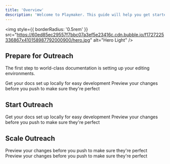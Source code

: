 ```yaml
---
title: 'Overview'
description: 'Welcome to Playmaker. This guide will help you get started with your new AI sales rep.'
---
```


<img
  style={{ borderRadius: '0.5rem' }}
  src="https://60ed85ec29557f7bbc07a3ef5e23416c.cdn.bubble.io/f1727225336867x410158987792000900/hero.jpg"
  alt="Hero Light"
/>

## Prepare for Outreach

The first step to world-class documentation is setting up your editing environments.

<CardGroup cols={2}>
  <Card
    title="Create a Play"
    icon="pen-to-square"
    href="https://mintlify.com/docs/quickstart"
  >
    Get your docs set up locally for easy development
  </Card>
  <Card
    title="Connect a Mailbox"
    icon="envelope"
    href="https://mintlify.com/docs/development"
  >
    Preview your changes before you push to make sure they're perfect
  </Card>
</CardGroup>


## Start Outreach


<CardGroup cols={2}>
  <Card
    title="Enable a Play"
    icon="play"
    href="https://mintlify.com/docs/quickstart"
  >
    Get your docs set up locally for easy development
  </Card>
  <Card
    title="Train your AI Rep"
    icon="bolt"
    href="https://mintlify.com/docs/development"
  >
    Preview your changes before you push to make sure they're perfect
  </Card>
</CardGroup>


## Scale Outreach

<CardGroup cols={2}>
  <Card
    title="Turn on Autopilot"
    icon="toggle-on"
    href="https://mintlify.com/docs/development"
  >
    Preview your changes before you push to make sure they're perfect
  </Card>
  <Card
    title="Connect to your stack"
    icon="webhook"
    href="https://mintlify.com/docs/development"
  >
    Preview your changes before you push to make sure they're perfect
  </Card>
</CardGroup>